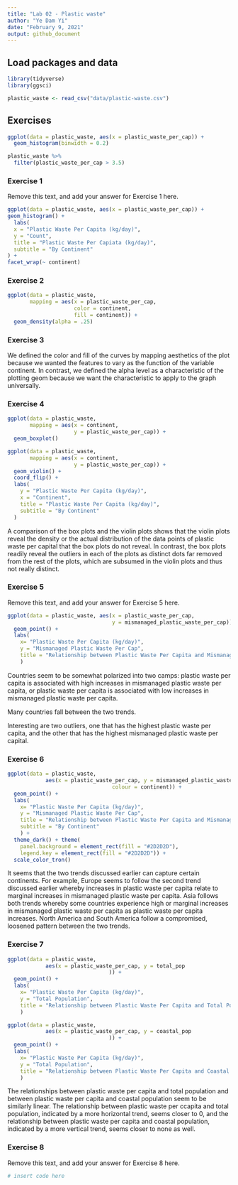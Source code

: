 ```yaml
---
title: "Lab 02 - Plastic waste"
author: "Ye Dam Yi"
date: "February 9, 2021"
output: github_document
---
```


## Load packages and data

```r
library(tidyverse) 
library(ggsci)
```

```r
plastic_waste <- read_csv("data/plastic-waste.csv")
```

## Exercises

```r
ggplot(data = plastic_waste, aes(x = plastic_waste_per_cap)) +
  geom_histogram(binwidth = 0.2)

plastic_waste %>%
  filter(plastic_waste_per_cap > 3.5)

```
### Exercise 1

Remove this text, and add your answer for Exercise 1 here.

```r
ggplot(data = plastic_waste, aes(x = plastic_waste_per_cap)) +
geom_histogram() +
  labs(
  x = "Plastic Waste Per Capita (kg/day)",
  y = "Count",
  title = "Plastic Waste Per Capiata (kg/day)",
  subtitle = "By Continent"
) + 
facet_wrap(~ continent)
```

### Exercise 2

```r
ggplot(data = plastic_waste, 
       mapping = aes(x = plastic_waste_per_cap, 
                     color = continent,
                     fill = continent)) +
  geom_density(alpha = .25)

```



### Exercise 3

We defined the color and fill of the curves by mapping aesthetics of the plot because we wanted the features to vary as the function of the variable continent. In contrast, we defined the alpha level as a characteristic of the plotting geom because we want the characteristic to apply to the graph universally.

### Exercise 4

```r
ggplot(data = plastic_waste, 
       mapping = aes(x = continent, 
                     y = plastic_waste_per_cap)) +
  geom_boxplot()
```

```r
ggplot(data = plastic_waste, 
       mapping = aes(x = continent, 
                     y = plastic_waste_per_cap)) +
  geom_violin() + 
  coord_flip() +
  labs(
    y = "Plastic Waste Per Capita (kg/day)",
    x = "Continent",
    title = "Plastic Waste Per Capita (kg/day)",
    subtitle = "By Continent"
  )
```
A comparison of the box plots and the violin plots shows that the violin plots reveal the density or the actual distribution of the data points of plastic waste per capital that the box plots do not reveal. In contrast, the box plots readily reveal the outliers in each of the plots as distinct dots far removed from the rest of the plots, which are subsumed in the violin plots and thus not really distinct. 

### Exercise 5

Remove this text, and add your answer for Exercise 5 here.

```r
ggplot(data = plastic_waste, aes(x = plastic_waste_per_cap,
                                 y = mismanaged_plastic_waste_per_cap)) +
  geom_point() +
  labs(
    x= "Plastic Waste Per Capita (kg/day)",
    y = "Mismanaged Plastic Waste Per Cap",
    title = "Relationship between Plastic Waste Per Capita and Mismanaged Plastic Waste Per Capital"
    )
```
Countries seem to be somewhat polarized into two camps: plastic waste per capita is associated with high increases in mismanaged plastic waste per capita, or plastic waste per capita is associated with low increases in mismanaged plastic waste per capita. 

Many countries fall between the two trends. 

Interesting are two outliers, one that has the highest plastic waste per capita, and the other that has the highest mismanaged plastic waste per capital.


### Exercise 6

```r
ggplot(data = plastic_waste, 
            aes(x = plastic_waste_per_cap, y = mismanaged_plastic_waste_per_cap,
                                 colour = continent)) +
  geom_point() +
  labs(
    x= "Plastic Waste Per Capita (kg/day)",
    y = "Mismanaged Plastic Waste Per Cap",
    title = "Relationship between Plastic Waste Per Capita and Mismanaged Plastic Waste Per Capital",
    subtitle = "By Continent"
    ) + 
  theme_dark() + theme(
    panel.background = element_rect(fill = "#2D2D2D"),
    legend.key = element_rect(fill = "#2D2D2D")) +
  scale_color_tron()
```

It seems that the two trends discussed earlier can capture certain continents. For example, Europe seems to follow the second trend discussed earlier whereby increases in plastic waste per capita relate to marginal increases in mismanaged plastic waste per capita. Asia follows both trends whereby some countries experience high or marginal increases in mismanaged plastic waste per capita as plastic waste per capita increases.
North America and South America follow a compromised, loosened pattern between the two trends. 

### Exercise 7

```r
ggplot(data = plastic_waste, 
            aes(x = plastic_waste_per_cap, y = total_pop
                                )) +
  geom_point() +
  labs(
    x= "Plastic Waste Per Capita (kg/day)",
    y = "Total Population",
    title = "Relationship between Plastic Waste Per Capita and Total Population"
    )  


```

```r
ggplot(data = plastic_waste, 
            aes(x = plastic_waste_per_cap, y = coastal_pop
                                )) +
  geom_point() +
  labs(
    x= "Plastic Waste Per Capita (kg/day)",
    y = "Total Population",
    title = "Relationship between Plastic Waste Per Capita and Coastal Population"
    )  
```

The relationships between plastic waste per capita and total population and between plastic waste per capita and coastal population seem to be similarly linear. The relationship between plastic waste per ccapita and total population, indicated by a more horizontal trend, seems closer to 0, and the relationship between plastic waste per capita and coastal population, indicated by a more vertical trend, seems closer to none as well. 

### Exercise 8

Remove this text, and add your answer for Exercise 8 here.

```r
# insert code here
```
